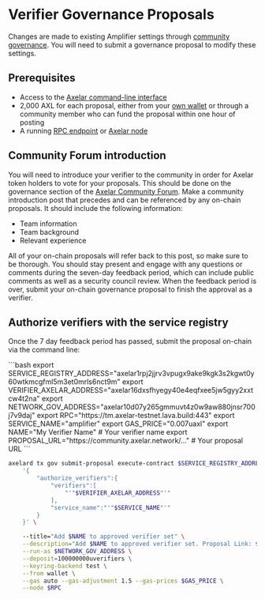 # Verifier Governance Proposals

Changes are made to existing Amplifier settings through [community governance](/resources/community/community-pool-proposals). You will need to submit a governance proposal to modify these settings.

## Prerequisites

- Access to the [Axelar command-line interface](/learn/cli)
- 2,000 AXL for each proposal, either from your [own wallet](/resources/community/community-pool-proposals#create-a-local-wallet) or through a community member who can fund the proposal within one hour of posting
- A running [RPC endpoint](/resources/rpc/resources) or [Axelar node](/node/config-node)

## Community Forum introduction

You will need to introduce your verifier to the community in order for Axelar token holders to vote for your proposals. This should be done on the governance section of the [Axelar Community Forum](https://community.axelar.network/c/governance2/33). Make a community introduction post that precedes and can be referenced by any on-chain proposals. It should include the following information:

- Team information
- Team background
- Relevant experience

All of your on-chain proposals will refer back to this post, so make sure to be thorough. You should stay present and engage with any questions or comments during the seven-day feedback period, which can include public comments as well as a security council review. When the feedback period is over, submit your on-chain governance proposal to finish the approval as a verifier.

## Authorize verifiers with the service registry

Once the 7 day feedback period has passed, submit the proposal on-chain via the command line:

<tabs>
    <tab-item title="testnet">
    ```bash
    export SERVICE_REGISTRY_ADDRESS="axelar1rpj2jjrv3vpugx9ake9kgk3s2kgwt0y60wtkmcgfml5m3et0mrls6nct9m"
    export VERIFIER_AXELAR_ADDRESS="axelar16dxsfhyegy40e4eqfxee5jw5gyy2xxtcw4t2na"
    export NETWORK_GOV_ADDRESS="axelar10d07y265gmmuvt4z0w9aw880jnsr700j7v9daj"
    export RPC="https://tm.axelar-testnet.lava.build:443"
    export SERVICE_NAME="amplifier"
    export GAS_PRICE="0.007uaxl"
    export NAME="My Verifier Name" # Your verifier name
    export PROPOSAL_URL="https://community.axelar.network/..." # Your proposal URL
    ```
    </tab-item>
</tabs>

```bash
axelard tx gov submit-proposal execute-contract $SERVICE_REGISTRY_ADDRESS \
    '{
        "authorize_verifiers":{
            "verifiers":[
                "'"$VERIFIER_AXELAR_ADDRESS"'"
            ],
            "service_name":"'"$SERVICE_NAME"'"
        }
    }' \

    --title="Add $NAME to approved verifier set" \
    --description="Add $NAME to approved verifier set. Proposal Link: $PROPOSAL_URL" \
    --run-as $NETWORK_GOV_ADDRESS \
    --deposit=100000000uverifiers \
    --keyring-backend test \
    --from wallet \
    --gas auto --gas-adjustment 1.5 --gas-prices $GAS_PRICE \
    --node $RPC
```
